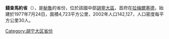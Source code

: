 '''錢查馬約省'''（{{lang-es|Provincia de Chanchamayo}}），是[[秘魯|秘魯]]的省份，位於該國中部[[胡寧大區|胡寧大區]]，首府在[[拉梅爾塞德|拉梅爾塞德]]，始建於1977年7月24日，面積4,723平方公里，2002年人口142,127，人口密度每平方公里30人。

{{coord|11.054387|S|75.329036|W|type:adm2nd_source:itwiki|display=title}}

{{秘魯省份|state=collapsed}}
{{秘鲁行政区划小作品}}
[[Category:胡宁大区省份|Category:胡宁大区省份]]